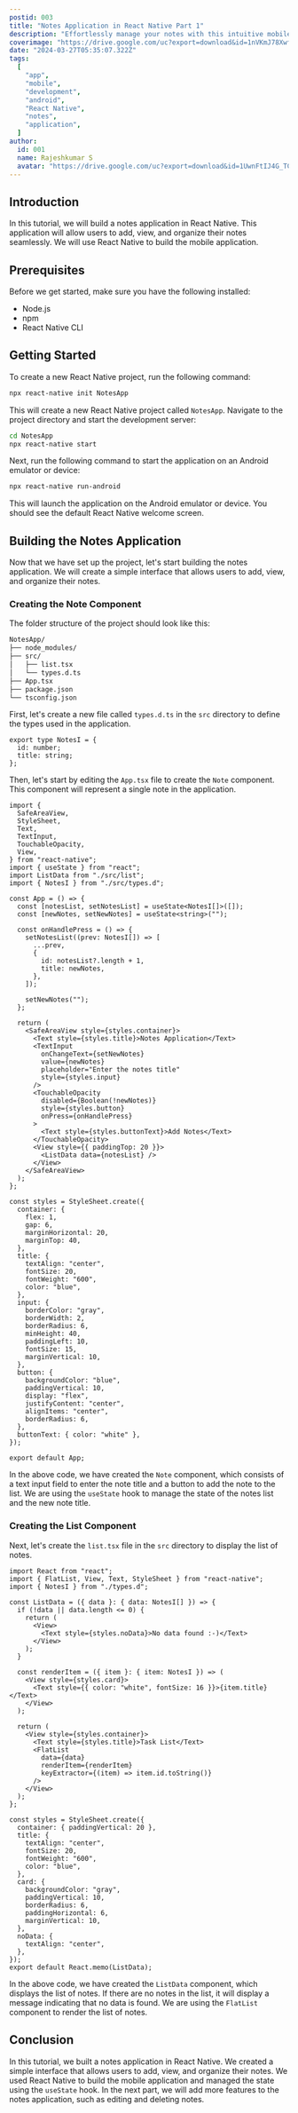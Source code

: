 ```yaml
---
postid: 003
title: "Notes Application in React Native Part 1"
description: "Effortlessly manage your notes with this intuitive mobile app. Add, view, and organize your notes seamlessly, ensuring you stay productive on-the-go. This tutorial will guide you through building a notes application in React Native."
coverimage: "https://drive.google.com/uc?export=download&id=1nVKmJ78XwfaqhUjcIFhoS7lkmzMPysIk"
date: "2024-03-27T05:35:07.322Z"
tags:
  [
    "app",
    "mobile",
    "development",
    "android",
    "React Native",
    "notes",
    "application",
  ]
author:
  id: 001
  name: Rajeshkumar S
  avatar: "https://drive.google.com/uc?export=download&id=1UwnFtIJ4G_TCzXjA_vMW6xQx2ENEc7dM"
---
```


## Introduction

In this tutorial, we will build a notes application in React Native. This application will allow users to add, view, and organize their notes seamlessly. We will use React Native to build the mobile application.

## Prerequisites

Before we get started, make sure you have the following installed:

- Node.js
- npm
- React Native CLI

## Getting Started

To create a new React Native project, run the following command:

```bash
npx react-native init NotesApp
```

This will create a new React Native project called `NotesApp`. Navigate to the project directory and start the development server:

```bash
cd NotesApp
npx react-native start
```

Next, run the following command to start the application on an Android emulator or device:

```bash
npx react-native run-android
```

This will launch the application on the Android emulator or device. You should see the default React Native welcome screen.

## Building the Notes Application

Now that we have set up the project, let's start building the notes application. We will create a simple interface that allows users to add, view, and organize their notes.

### Creating the Note Component

The folder structure of the project should look like this:

```bash
NotesApp/
├── node_modules/
├── src/
│   ├── list.tsx
│   └── types.d.ts
├── App.tsx
├── package.json
└── tsconfig.json
```

First, let's create a new file called `types.d.ts` in the `src` directory to define the types used in the application.

```tsx title="types.d.ts"
export type NotesI = {
  id: number;
  title: string;
};
```

Then, let's start by editing the `App.tsx` file to create the `Note` component. This component will represent a single note in the application.

```tsx title="App.tsx" showLineNumbers
import {
  SafeAreaView,
  StyleSheet,
  Text,
  TextInput,
  TouchableOpacity,
  View,
} from "react-native";
import { useState } from "react";
import ListData from "./src/list";
import { NotesI } from "./src/types.d";

const App = () => {
  const [notesList, setNotesList] = useState<NotesI[]>([]);
  const [newNotes, setNewNotes] = useState<string>("");

  const onHandlePress = () => {
    setNotesList((prev: NotesI[]) => [
      ...prev,
      {
        id: notesList?.length + 1,
        title: newNotes,
      },
    ]);

    setNewNotes("");
  };

  return (
    <SafeAreaView style={styles.container}>
      <Text style={styles.title}>Notes Application</Text>
      <TextInput
        onChangeText={setNewNotes}
        value={newNotes}
        placeholder="Enter the notes title"
        style={styles.input}
      />
      <TouchableOpacity
        disabled={Boolean(!newNotes)}
        style={styles.button}
        onPress={onHandlePress}
      >
        <Text style={styles.buttonText}>Add Notes</Text>
      </TouchableOpacity>
      <View style={{ paddingTop: 20 }}>
        <ListData data={notesList} />
      </View>
    </SafeAreaView>
  );
};

const styles = StyleSheet.create({
  container: {
    flex: 1,
    gap: 6,
    marginHorizontal: 20,
    marginTop: 40,
  },
  title: {
    textAlign: "center",
    fontSize: 20,
    fontWeight: "600",
    color: "blue",
  },
  input: {
    borderColor: "gray",
    borderWidth: 2,
    borderRadius: 6,
    minHeight: 40,
    paddingLeft: 10,
    fontSize: 15,
    marginVertical: 10,
  },
  button: {
    backgroundColor: "blue",
    paddingVertical: 10,
    display: "flex",
    justifyContent: "center",
    alignItems: "center",
    borderRadius: 6,
  },
  buttonText: { color: "white" },
});

export default App;
```

In the above code, we have created the `Note` component, which consists of a text input field to enter the note title and a button to add the note to the list. We are using the `useState` hook to manage the state of the notes list and the new note title.

### Creating the List Component

Next, let's create the `list.tsx` file in the `src` directory to display the list of notes.

```tsx title="list.tsx" showLineNumbers
import React from "react";
import { FlatList, View, Text, StyleSheet } from "react-native";
import { NotesI } from "./types.d";

const ListData = ({ data }: { data: NotesI[] }) => {
  if (!data || data.length <= 0) {
    return (
      <View>
        <Text style={styles.noData}>No data found :-)</Text>
      </View>
    );
  }

  const renderItem = ({ item }: { item: NotesI }) => (
    <View style={styles.card}>
      <Text style={{ color: "white", fontSize: 16 }}>{item.title}</Text>
    </View>
  );

  return (
    <View style={styles.container}>
      <Text style={styles.title}>Task List</Text>
      <FlatList
        data={data}
        renderItem={renderItem}
        keyExtractor={(item) => item.id.toString()}
      />
    </View>
  );
};

const styles = StyleSheet.create({
  container: { paddingVertical: 20 },
  title: {
    textAlign: "center",
    fontSize: 20,
    fontWeight: "600",
    color: "blue",
  },
  card: {
    backgroundColor: "gray",
    paddingVertical: 10,
    borderRadius: 6,
    paddingHorizontal: 6,
    marginVertical: 10,
  },
  noData: {
    textAlign: "center",
  },
});
export default React.memo(ListData);
```

In the above code, we have created the `ListData` component, which displays the list of notes. If there are no notes in the list, it will display a message indicating that no data is found. We are using the `FlatList` component to render the list of notes.

## Conclusion

In this tutorial, we built a notes application in React Native. We created a simple interface that allows users to add, view, and organize their notes. We used React Native to build the mobile application and managed the state using the `useState` hook.
In the next part, we will add more features to the notes application, such as editing and deleting notes.

